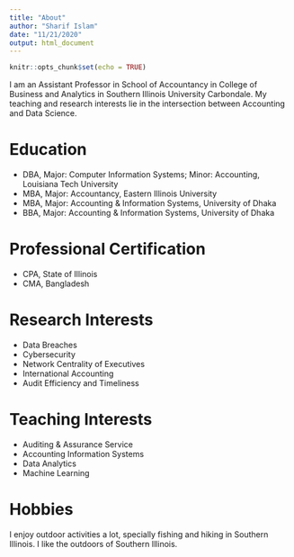 ```yaml
---
title: "About"
author: "Sharif Islam"
date: "11/21/2020"
output: html_document
---
```


```r
knitr::opts_chunk$set(echo = TRUE)
```

I am an Assistant Professor in School of Accountancy in College of Business and Analytics in Southern Illinois University Carbondale. My teaching and research interests lie in the intersection between Accounting and Data Science. 

# Education 

* DBA, Major: Computer Information Systems; Minor: Accounting, Louisiana Tech University
* MBA, Major: Accountancy, Eastern Illinois University
* MBA, Major: Accounting & Information Systems, University of Dhaka 
* BBA, Major: Accounting & Information Systems, University of Dhaka

# Professional Certification

* CPA, State of Illinois 
* CMA, Bangladesh 

# Research Interests 

* Data Breaches
* Cybersecurity
* Network Centrality of Executives
* International Accounting
* Audit Efficiency and Timeliness


# Teaching Interests 

* Auditing & Assurance Service 
* Accounting Information Systems 
* Data Analytics 
* Machine Learning 


# Hobbies 

I enjoy outdoor activities a lot, specially fishing and hiking in Southern Illinois. I like the outdoors of Southern Illinois. 